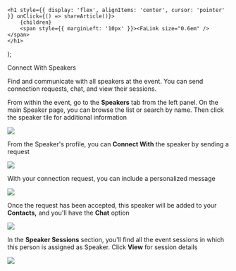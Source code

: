 

    <h1 style={{ display: 'flex', alignItems: 'center', cursor: 'pointer' }} onClick={() => shareArticle()}>
        {children} 
        <span style={{ marginLeft: '10px' }}><FaLink size="0.6em" /></span>
    </h1>
);

<ToastContainer />

<ClickableTitle>Connect With Speakers</ClickableTitle>




Find and communicate with all speakers at the event. You can send connection requests, chat, and view their sessions.


From within the event, go to the **Speakers** tab from the left panel. On the main Speaker page, you can browse the list or search by name. Then click the speaker tile for additional information


![](../../../resources/article-images/14520476277779-Connect-With-Speakers_1.png)


From the Speaker's profile, you can **Connect With** the speaker by sending a request


![](../../../resources/article-images/14520476277779-Connect-With-Speakers_2.png)


With your connection request, you can include a personalized message


![](../../../resources/article-images/14520476277779-Connect-With-Speakers_3.png)


Once the request has been accepted, this speaker will be added to your **Contacts,** and you'll have the **Chat** option 


![](../../../resources/article-images/14520476277779-Connect-With-Speakers_4.png)


In the **Speaker Sessions** section, you'll find all the event sessions in which this person is assigned as Speaker. Click **View** for session details


![](../../../resources/article-images/14520476277779-Connect-With-Speakers_5.png)



